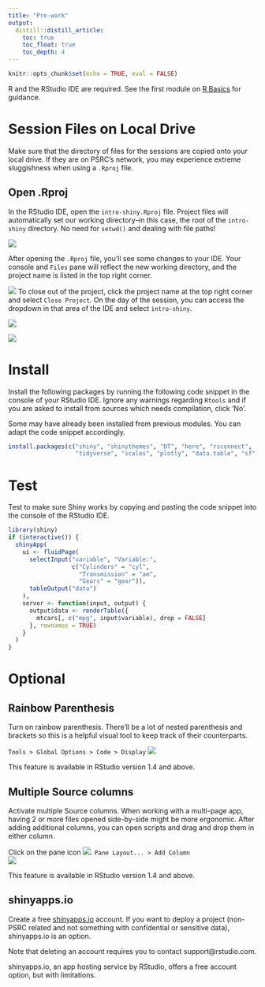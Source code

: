 ```yaml
---
title: "Pre-work"
output: 
  distill::distill_article:
    toc: true
    toc_float: true
    toc_depth: 4
---
```


```r
knitr::opts_chunk$set(echo = TRUE, eval = FALSE)
```
R and the RStudio IDE are required. See the first module on [R Basics](https://psrc.github.io/r-basics-I/00-index.html) for guidance.

# Session Files on Local Drive

Make sure that the directory of files for the sessions are copied onto your local drive. If they are on PSRC's network, you may experience extreme sluggishness when using a `.Rproj` file.

## Open .Rproj

In the RStudio IDE, open the `intro-shiny.Rproj` file. Project files will automatically set our working directory--in this case, the root of the `intro-shiny` directory. No need for `setwd()` and dealing with file paths!

![](images/rproj.png)

After opening the `.Rproj` file, you'll see some changes to your IDE. Your console and `Files` pane will reflect the new working directory, and the project name is listed in the top right corner.

![](images/rproj-changes.png)
To close out of the project, click the project name at the top right corner and select `Close Project`. On the day of the session, you can access the dropdown in that area of the IDE and select `intro-shiny`.

<div class="adjacent-image">
<div class="image-left">
![](images/rproj-close.png)
</div>
<div>
![](images/rproj-open.png)
</div>
</div>

# Install

Install the following packages by running the following code snippet in the console of your RStudio IDE. Ignore any warnings regarding `Rtools` and if you are asked to install from sources which needs compilation, click 'No'. 

<aside>
Some may have already been installed from previous modules. You can adapt the code snippet accordingly.
</aside>

```r
install.packages(c("shiny", "shinythemes", "DT", "here", "rsconnect", 
                   "tidyverse", "scales", "plotly", "data.table", "sf", "leaflet"))
```

# Test

Test to make sure Shiny works by copying and pasting the code snippet into the console of the RStudio IDE.

```r
library(shiny)
if (interactive()) {
  shinyApp(
    ui <- fluidPage(
      selectInput("variable", "Variable:",
                  c("Cylinders" = "cyl",
                    "Transmission" = "am",
                    "Gears" = "gear")),
      tableOutput("data")
    ),
    server <- function(input, output) {
      output$data <- renderTable({
        mtcars[, c("mpg", input$variable), drop = FALSE]
      }, rownames = TRUE)
    }
  )
}
```

# Optional

## Rainbow Parenthesis
<div>
Turn on rainbow parenthesis. There'll be a lot of nested parenthesis and brackets so this is a helpful visual tool to keep track of their counterparts.

`Tools > Global Options > Code > Display`
![](images/rainbow-paren.png)  
</div>

<aside>
This feature is available in RStudio version 1.4 and above. 
</aside>

## Multiple Source columns
<div>
Activate multiple Source columns. When working with a multi-page app, having 2 or more files opened side-by-side might be more ergonomic. After adding additional columns, you can open scripts and drag and drop them in either column.

Click on the pane icon ![](images/panel-layout-icon.png). `Pane Layout... > Add Column`  
![](images/add-column.png)
</div>  

<aside>
This feature is available in RStudio version 1.4 and above. 
</aside>

## shinyapps.io
<div>
Create a free [shinyapps.io](https://www.shinyapps.io/) account. If you want to deploy a project (non-PSRC related and not something with confidential or sensitive data), shinyapps.io  is an option.

Note that deleting an account requires you to contact support@rstudio.com.
</div>    
<aside>
shinyapps.io, an app hosting service by RStudio, offers a free account option, but with limitations.
</aside>
    








